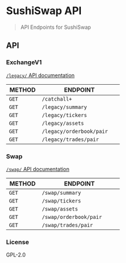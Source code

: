 
# SushiSwap API

> API Endpoints for SushiSwap

## API

### ExchangeV1

[`/legacy/` API documentation](docs/API.md)

| METHOD 	| ENDPOINT               	 |
|--------	|------------------------	 |
| `GET    	`|`/catchall+`           	 |
| `GET    	`|`/legacy/summary        	`|
| `GET    	`|`/legacy/tickers        	`|
| `GET    	`|`/legacy/assets`        	 |
|` GET    	`|`/legacy/orderbook/pair 	`|
|` GET    	`|`/legacy/trades/pair    	`|



### Swap

[`/swap/` API documentation](docs/API.md)

| METHOD 	| ENDPOINT               	 |
|--------	|------------------------	 |
|` GET    	`|`/swap/summary          	`|
| `GET    	`|`/swap/tickers          	`|
| `GET    	`|`/swap/assets           	`|
| `GET    	`|`/swap/orderbook/pair   	`|
| `GET    	`|`/swap/trades/pair      	`|


### License

GPL-2.0
